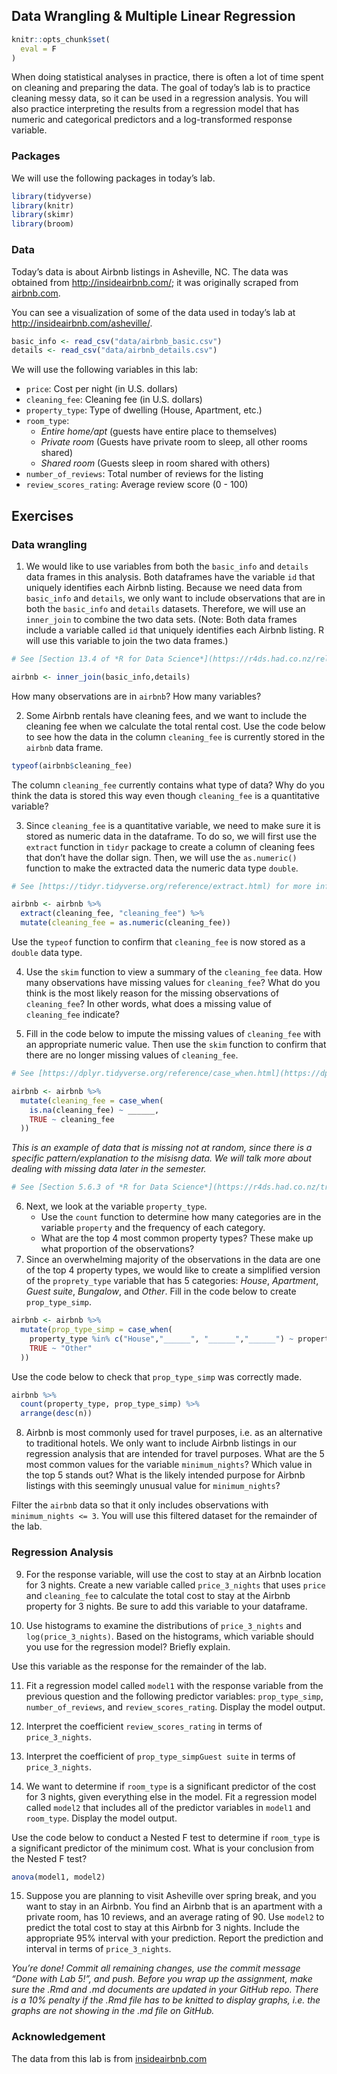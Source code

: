 ## Data Wrangling & Multiple Linear Regression 

```r
knitr::opts_chunk$set(
  eval = F
)
```

When doing statistical analyses in practice, there is often a lot of time spent on cleaning and preparing the data. The goal of today's lab is to practice cleaning messy data, so it can be used in a regression analysis. You will also practice interpreting the results from a regression model that has numeric and categorical predictors and a log-transformed response variable. 

### Packages

We will use the following packages in today's lab.

```r
library(tidyverse)
library(knitr)
library(skimr)
library(broom)
```

### Data 

Today's data is about Airbnb listings in Asheville, NC. The data was obtained from [http://insideairbnb.com/](http://insideairbnb.com/index.html); it was originally scraped from [airbnb.com](https://www.airbnb.com/).  

You can see a visualization of some of the data used in today's lab at [http://insideairbnb.com/asheville/](http://insideairbnb.com/asheville/).

```r
basic_info <- read_csv("data/airbnb_basic.csv")
details <- read_csv("data/airbnb_details.csv")
```

We will use the following variables in this lab: 

- `price`: Cost per night (in U.S. dollars)
- `cleaning_fee`: Cleaning fee (in U.S. dollars)
- `property_type`: Type of dwelling (House, Apartment, etc.)
- `room_type`: 
    - *Entire home/apt* (guests have entire place to themselves)
    - *Private room* (Guests have private room to sleep, all other rooms shared)
    - *Shared room* (Guests sleep in room shared with others) 
- `number_of_reviews`: Total number of reviews for the listing
- `review_scores_rating`: Average review score (0 - 100)



## Exercises 

### Data wrangling

1. We would like to use variables from both the `basic_info` and `details` data frames in this analysis. Both dataframes have the variable `id` that uniquely identifies each Airbnb listing. Because we need data from `basic_info` and `details`, we only want to include observations that are in both the `basic_info` and `details` datasets. Therefore, we will use an `inner_join` to combine the two data sets. (Note: Both data frames include a variable called `id` that uniquely identifies each Airbnb listing. R will use this variable to join the two data frames.)

```r
# See [Section 13.4 of *R for Data Science*](https://r4ds.had.co.nz/relational-data.html#mutating-joins) for more information about joins.
```

```r
airbnb <- inner_join(basic_info,details)
```



How many observations are in `airbnb`? How many variables?

2. Some Airbnb rentals have cleaning fees, and we want to include the cleaning fee when we calculate the total rental cost. Use the code below to see how the data in the column `cleaning_fee` is currently stored in the `airbnb` data frame.

```r
typeof(airbnb$cleaning_fee)
```

The column `cleaning_fee` currently contains what type of data? Why do you think the data is stored this way even though `cleaning_fee` is a quantitative variable?


3. Since `cleaning_fee` is a quantitative variable, we need to make sure it is stored as numeric data in the dataframe. To do so, we will first use the `extract` function in `tidyr` package to create a column of cleaning fees that don't have the dollar sign. Then, we will use the `as.numeric()` function to make the extracted data the numeric data type `double`.

```r
# See [https://tidyr.tidyverse.org/reference/extract.html) for more information about the `extract` function.
```

```r
airbnb <- airbnb %>% 
  extract(cleaning_fee, "cleaning_fee") %>%
  mutate(cleaning_fee = as.numeric(cleaning_fee))
```

Use the `typeof` function to confirm that `cleaning_fee` is now stored as a `double` data type.

4. Use the `skim` function to view a summary of the `cleaning_fee` data. How many observations have missing values for `cleaning_fee`? What do you think is the most likely reason for the missing observations of `cleaning_fee`? In other words, what does a missing value of `cleaning_fee` indicate?

5. Fill in the code below to impute the missing values of `cleaning_fee` with an appropriate numeric value. Then use the `skim` function to confirm that there are no longer missing values of `cleaning_fee`.

```r
# See [https://dplyr.tidyverse.org/reference/case_when.html](https://dplyr.tidyverse.org/reference/case_when.html) for more information about the `case_when` function.
```

```r
airbnb <- airbnb %>%
  mutate(cleaning_fee = case_when(
    is.na(cleaning_fee) ~ ______, 
    TRUE ~ cleaning_fee
  ))
```



*This is an example of data that is missing not at random, since there is a specific pattern/explanation to the misisng data.  We will talk more about dealing with missing data later in the semester.*


```r
# See [Section 5.6.3 of *R for Data Science*](https://r4ds.had.co.nz/transform.html#counts) for more information about counting observations.
```

6. Next, we look at the variable `property_type`. 
    - Use the `count` function to determine how many categories are in the variable `property` and the frequency of each category.
    - What are the top 4 most common property types? These make up what proportion of the observations? 
    

7. Since an overwhelming majority of the observations in the data are one of the top 4 property types, we would like to create a simplified version of the `proprety_type` variable that has 5 categories: *House*, *Apartment*, *Guest suite*, *Bungalow*, and *Other*. Fill in the code below to create `prop_type_simp`.

```r
airbnb <- airbnb %>%
  mutate(prop_type_simp = case_when(
    property_type %in% c("House","______", "______","______") ~ property_type, 
    TRUE ~ "Other"
  ))
```

Use the code below to check that `prop_type_simp` was correctly made.

```r
airbnb %>%
  count(property_type, prop_type_simp) %>%
  arrange(desc(n))
```

8. Airbnb is most commonly used for travel purposes, i.e. as an alternative to traditional hotels. We only want to include Airbnb listings in our regression analysis that are intended for travel purposes. What are the 5 most common values for the variable `minimum_nights`? Which value in the top 5 stands out? What is the likely intended purpose for Airbnb listings with this seemingly unusual value for `minimum_nights`?

Filter the `airbnb` data so that it only includes observations with  `minimum_nights <= 3`. You will use this filtered dataset for the remainder of the lab.


### Regression Analysis

9. For the response variable, will use the cost to stay at an Airbnb location for 3 nights. Create a new variable called `price_3_nights` that uses `price` and `cleaning_fee` to calculate the total cost to stay at the Airbnb property for 3 nights. Be sure to add this variable to your dataframe.

10. Use histograms to examine the distributions of `price_3_nights` and `log(price_3_nights)`. Based on the histograms,  which variable should you use for the regression model? Briefly explain.  

Use this variable as the response for the remainder of the lab.

11. Fit a regression model called `model1` with the response variable from the previous question and the following predictor variables: `prop_type_simp`, `number_of_reviews`, and `review_scores_rating`. Display the model output. 

12. Interpret the coefficient `review_scores_rating` in terms of `price_3_nights`.

13. Interpret the coefficient of `prop_type_simpGuest suite` in terms of `price_3_nights`.

14. We want to determine if `room_type` is a significant predictor of the cost for 3 nights, given everything else in the model. Fit a regression model called `model2` that includes all of the predictor variables in `model1` and `room_type`. Display the model output. 

Use the code below to conduct a Nested F test to determine if `room_type` is a significant predictor of the minimum cost. What is your conclusion from the Nested F test? 

```r
anova(model1, model2)
```


15. Suppose you are planning to visit Asheville over spring break, and you want to stay in an Airbnb. You find an Airbnb that is an apartment with a private room, has 10 reviews, and an average rating of 90. Use `model2` to predict the total cost to stay at this Airbnb for 3 nights. Include the appropriate 95% interval with your prediction. Report the prediction and interval in terms of `price_3_nights`. 

*You're done! Commit all remaining changes, use the commit message "Done with Lab 5!", and push. Before you wrap up the assignment, make sure the .Rmd and .md  documents are updated in your GitHub repo. There is a 10% penalty if the .Rmd file has to be knitted to display graphs, i.e. the graphs are not showing in the .md file on GitHub.*

### Acknowledgement

The data from this lab is from [insideairbnb.com](http://insideairbnb.com/index.html)
